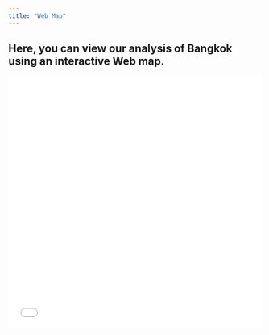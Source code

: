 ```yaml
---
title: "Web Map"
---
```



## Here, you can view our analysis of Bangkok using an interactive Web map.


<iframe src="maps/WebMap/index.html" 
        style="width:100%; height:500px; border:none;">
</iframe>
